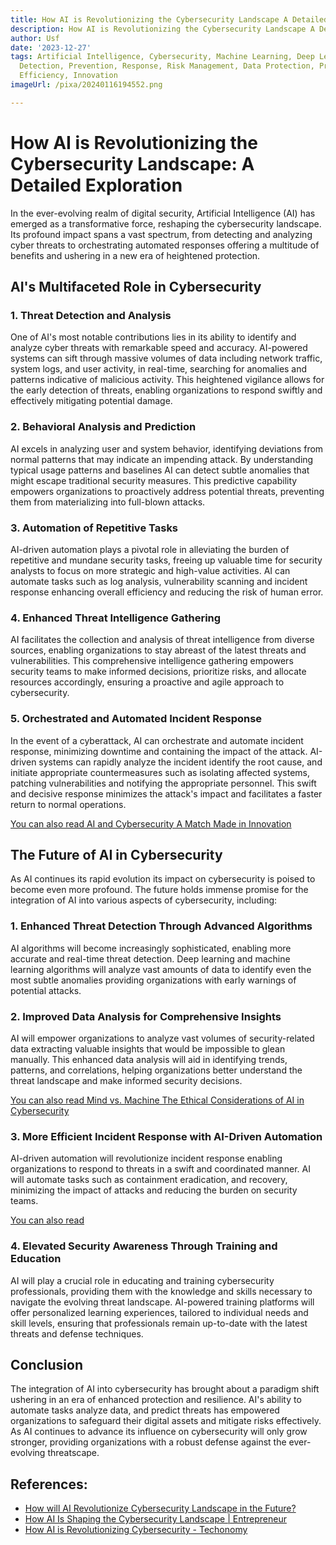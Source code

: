 ```yaml
---
title: How AI is Revolutionizing the Cybersecurity Landscape A Detailed Exploration
description: How AI is Revolutionizing the Cybersecurity Landscape A Detailed Exploration
author: Usf
date: '2023-12-27'
tags: Artificial Intelligence, Cybersecurity, Machine Learning, Deep Learning, Threat
  Detection, Prevention, Response, Risk Management, Data Protection, Privacy, Automation,
  Efficiency, Innovation
imageUrl: /pixa/20240116194552.png

---
```

# How AI  is Revolutionizing the Cybersecurity Landscape: A Detailed Exploration  #

In the ever-evolving realm of digital security, Artificial  Intelligence (AI) has emerged as a transformative force, reshaping the cybersecurity landscape. Its profound impact  spans a vast spectrum, from detecting and analyzing  cyber threats to orchestrating automated responses offering a multitude of benefits and ushering  in a new era of  heightened protection.

## AI's Multifaceted Role in Cybersecurity ##

### 1. Threat Detection  and Analysis  ###

One  of AI's most notable contributions lies in its ability  to identify and analyze cyber  threats with remarkable speed and accuracy. AI-powered systems can sift through massive volumes of data including network traffic, system  logs, and user activity, in real-time, searching for anomalies and patterns indicative of malicious activity. This heightened vigilance allows for the  early detection of threats, enabling organizations to respond swiftly and effectively mitigating potential damage.

### 2. Behavioral Analysis and Prediction ###

AI excels in analyzing user and system  behavior, identifying deviations from normal patterns that may  indicate  an impending  attack.  By understanding typical usage patterns and baselines AI  can detect  subtle anomalies that might escape  traditional security measures. This predictive capability empowers organizations to proactively address  potential threats, preventing them from  materializing  into  full-blown attacks.

### 3. Automation of Repetitive  Tasks ###

AI-driven automation  plays a pivotal  role in alleviating the burden of repetitive and mundane security tasks, freeing up valuable  time for security analysts to focus on more strategic and high-value activities. AI can automate tasks such as log analysis,  vulnerability scanning  and incident response enhancing overall efficiency and reducing the risk of human error.

### 4. Enhanced Threat Intelligence  Gathering ###

AI facilitates the collection and analysis of threat intelligence from diverse sources,  enabling organizations to stay abreast of the latest threats and vulnerabilities. This  comprehensive intelligence gathering empowers security  teams to make informed  decisions, prioritize risks,  and allocate resources accordingly,  ensuring a proactive and agile  approach to cybersecurity.

### 5. Orchestrated and Automated Incident Response ###

In the event of a cyberattack, AI  can orchestrate  and automate  incident response, minimizing downtime and containing the  impact of the attack.  AI-driven systems can rapidly analyze  the incident identify the  root cause, and initiate appropriate countermeasures such as isolating  affected systems, patching vulnerabilities and notifying the appropriate personnel. This  swift and decisive response  minimizes the attack's  impact and facilitates a faster return to normal operations.

[You can also read  AI and Cybersecurity A  Match Made in Innovation](AI%20and%20Cybersecurity%20A%20Match%20Made%20in%20Innovation)


## The Future of AI in Cybersecurity ##

As AI continues its rapid  evolution its  impact on cybersecurity is poised to become even more profound. The future holds immense promise for the  integration of AI into various aspects of cybersecurity, including:

### 1. Enhanced Threat Detection Through Advanced Algorithms ###

AI algorithms will become increasingly sophisticated, enabling more accurate and real-time threat detection. Deep learning and machine learning algorithms will  analyze vast amounts of data to identify even the most subtle anomalies providing organizations with early warnings  of potential attacks.

### 2. Improved Data Analysis for Comprehensive Insights ###

AI  will empower organizations to analyze vast volumes of security-related data extracting valuable insights that would be impossible to glean manually. This enhanced data analysis will aid in identifying trends, patterns, and correlations, helping organizations better understand the threat landscape and make informed security decisions.

[You can also read Mind vs. Machine The Ethical Considerations of AI in Cybersecurity](Mind%20vs.%20Machine%20The%20Ethical%20Considerations%20of%20AI%20in%20Cybersecurity)


### 3. More Efficient Incident Response with AI-Driven Automation ###

AI-driven automation  will revolutionize  incident response enabling organizations to respond to threats in a swift  and coordinated manner. AI will automate tasks  such as containment eradication, and recovery, minimizing the impact of attacks and reducing the burden on security teams.

[You can also read  ]()


### 4. Elevated Security Awareness Through Training and Education ###

AI will play a crucial role in educating and training cybersecurity professionals, providing them with the knowledge and skills necessary to navigate  the evolving threat  landscape. AI-powered training platforms will offer personalized learning experiences, tailored to individual needs and skill levels,  ensuring that professionals remain up-to-date with the latest threats and defense techniques.

## Conclusion ##

The integration of AI into cybersecurity has brought  about a paradigm shift ushering in an era of enhanced protection and resilience. AI's ability  to automate tasks analyze data, and predict threats has empowered organizations to safeguard their digital assets and mitigate risks effectively. As AI continues to advance its influence  on cybersecurity will  only grow stronger, providing organizations  with a robust defense against the ever-evolving threatscape.

## References:
- [How will AI Revolutionize Cybersecurity Landscape in the Future?](https://www.linkedin.com/pulse/how-ai-revolutionize-cybersecurity-landscape-future-vinit-choudhary)
- [How AI Is Shaping the Cybersecurity Landscape | Entrepreneur](https://www.entrepreneur.com/science-technology/how-ai-is-shaping-the-cybersecurity-landscape/448285)
- [How AI is Revolutionizing Cybersecurity - Techonomy](https://techonomy.com/how-ai-is-revolutionizing-cybersecurity/)

